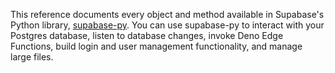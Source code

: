 This reference documents every object and method available in Supabase's Python library, [supabase-py](https://github.com/supabase/supabase-py). You can use supabase-py to interact with your Postgres database, listen to database changes, invoke Deno Edge Functions, build login and user management functionality, and manage large files.
